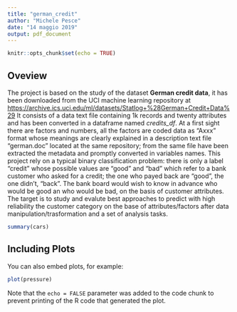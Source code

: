 ```yaml
---
title: "german_credit"
author: "Michele Pesce"
date: "14 maggio 2019"
output: pdf_document
---
```


```r
knitr::opts_chunk$set(echo = TRUE)
```

## Oveview

The project is based on the study of the dataset **German credit data**, it has been downloaded from the UCI machine learning repository at <https://archive.ics.uci.edu/ml/datasets/Statlog+%28German+Credit+Data%29>  It consists of a data text file containing 1k records and twenty attributes and has been converted in a dataframe named *credits_df*. At a first sight there are factors and numbers, all the factors are coded data as “Axxx” format whose meanings are clearly explained in a description text file  “german.doc” located at the same repository; from the same file have been extracted the metadata and promptly converted in variables names.
This project rely on a typical binary classification problem: there is only a label “credit” whose possible values are “good” and “bad” which refer to a bank customer who asked for a credit; the one who payed back are “good”, the one didn’t, “back”.
The bank board would wish to know in advance who would be good an who would be bad, on the basis of customer attributes. The target is to study and  evalute best approaches to predict with high reliability the customer category on the base of attributes/factors after data manipulation/trasformation and a set of analysis tasks. 


```r
summary(cars)
```

## Including Plots

You can also embed plots, for example:

```r
plot(pressure)
```

Note that the `echo = FALSE` parameter was added to the code chunk to prevent printing of the R code that generated the plot.
